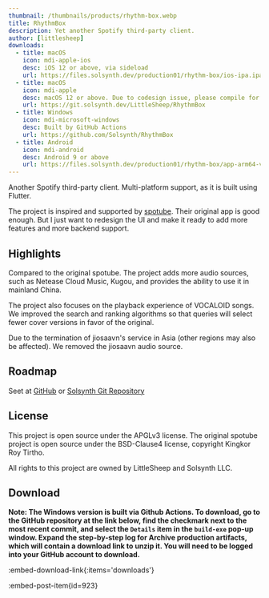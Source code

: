 ```yaml
---
thumbnail: /thumbnails/products/rhythm-box.webp
title: RhythmBox
description: Yet another Spotify third-party client.
author: [littlesheep]
downloads:
  - title: macOS
    icon: mdi-apple-ios
    desc: iOS 12 or above, via sideload
    url: https://files.solsynth.dev/production01/rhythm-box/ios-ipa.ipa
  - title: macOS
    icon: mdi-apple
    desc: macOS 12 or above. Due to codesign issue, please compile for your self.
    url: https://git.solsynth.dev/LittleSheep/RhythmBox
  - title: Windows
    icon: mdi-microsoft-windows
    desc: Built by GitHub Actions
    url: https://github.com/Solsynth/RhythmBox
  - title: Android
    icon: mdi-android
    desc: Android 9 or above
    url: https://files.solsynth.dev/production01/rhythm-box/app-arm64-v8a-release.apk
---
```


Another Spotify third-party client. Multi-platform support, as it is built using Flutter.

The project is inspired and supported by [spotube](https://spotube.krtirtho.dev).
Their original app is good enough. But I just want to redesign the UI and make it ready to add more features and more backend support.

## Highlights

Compared to the original spotube. The project adds more audio sources, such as Netease Cloud Music, Kugou, and provides the ability to use it in mainland China.

The project also focuses on the playback experience of VOCALOID songs.
We improved the search and ranking algorithms so that queries will select fewer cover versions in favor of the original.

Due to the termination of jiosaavn's service in Asia (other regions may also be affected). We removed the jiosaavn audio source.

## Roadmap

Seet at [GitHub](https://github.com/Solsynth/RhythmBox) or [Solsynth Git Repository](https://git.solsynth.dev/LittleSheep/RhythmBox)

## License

This project is open source under the APGLv3 license. The original spotube project is open source under the BSD-Clause4 license, copyright Kingkor Roy Tirtho.

All rights to this project are owned by LittleSheep and Solsynth LLC.

## Download

**Note: The Windows version is built via Github Actions. To download, go to the GitHub repository at the link below, find the checkmark next to the most recent commit, and select the `Details` item in the `build-exe` pop-up window. Expand the step-by-step log for Archive production artifacts, which will contain a download link to unzip it. You will need to be logged into your GitHub account to download.**

:embed-download-link{:items='downloads'}

:embed-post-item{id=923}
